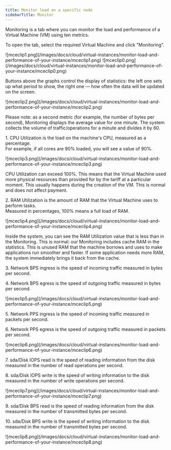 ---
title: Monitor load on a specific node
sidebarTitle: Monitor
---

Monitoring is a tab where you can monitor the load and performance of a Virtual Machine (VM) using ten metrics.

To open the tab, select the required Virtual Machine and click "Monitoring".


<Frame>
![mceclip1.png](/images/docs/cloud/virtual-instances/monitor-load-and-performance-of-your-instance/mceclip1.png)
![mceclip0.png](/images/docs/cloud/virtual-instances/monitor-load-and-performance-of-your-instance/mceclip0.png)
</Frame>



Buttons above the graphs control the display of statistics: the left one sets up what period to show, the right one — how often the data will be updated on the screen.

<Frame>![mceclip2.png](/images/docs/cloud/virtual-instances/monitor-load-and-performance-of-your-instance/mceclip2.png)</Frame>

Please note: as a second metric (for example, the number of bytes per second), Monitoring displays the average value for one minute. The system collects the volume of traffic/operations for a minute and divides it by 60.

1\. CPU Utilization is the load on the machine's CPU, measured as a percentage.  
For example, if all cores are 90% loaded, you will see a value of 90%.

<Frame>![mceclip3.png](/images/docs/cloud/virtual-instances/monitor-load-and-performance-of-your-instance/mceclip3.png)</Frame>

CPU Utilization can exceed 100%. This means that the Virtual Machine used more physical resources than provided for by the tariff at a particular moment. This usually happens during the creation of the VM. This is normal and does not affect payment.

2\. RAM Utilization is the amount of RAM that the Virtual Machine uses to perform tasks.  
Measured in percentages, 100% means a full load of RAM.

<Frame>![mceclip4.png](/images/docs/cloud/virtual-instances/monitor-load-and-performance-of-your-instance/mceclip4.png)</Frame>

Inside the system, you can see the RAM Utilization value that is less than in the Monitoring. This is normal: our Monitoring includes cache RAM in the statistics. This is unused RAM that the machine borrows and uses to make applications run smoother and faster. If some application needs more RAM, the system immediately brings it back from the cache.

3\. Network BPS ingress is the speed of incoming traffic measured in bytes per second.

4\. Network BPS egress is the speed of outgoing traffic measured in bytes per second. 

<Frame>![mceclip5.png](/images/docs/cloud/virtual-instances/monitor-load-and-performance-of-your-instance/mceclip5.png)</Frame>

5\. Network PPS ingress is the speed of incoming traffic measured in packets per second.

6\. Network PPS egress is the speed of outgoing traffic measured in packets per second.

<Frame>![mceclip6.png](/images/docs/cloud/virtual-instances/monitor-load-and-performance-of-your-instance/mceclip6.png)</Frame>

7\. sda/Disk IOPS read is the speed of reading information from the disk measured in the number of read operations per second.

8\. sda/Disk IOPS write is the speed of writing information to the disk measured in the number of write operations per second.

<Frame>![mceclip7.png](/images/docs/cloud/virtual-instances/monitor-load-and-performance-of-your-instance/mceclip7.png)</Frame>

9\. sda/Disk BPS read is the speed of reading information from the disk measured in the number of transmitted bytes per second.

10\. sda/Disk BPS write is the speed of writing information to the disk measured in the number of transmitted bytes per second.

<Frame>![mceclip8.png](/images/docs/cloud/virtual-instances/monitor-load-and-performance-of-your-instance/mceclip8.png)</Frame>
